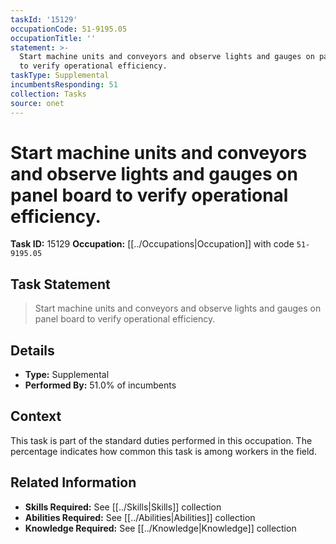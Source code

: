 ```yaml
---
taskId: '15129'
occupationCode: 51-9195.05
occupationTitle: ''
statement: >-
  Start machine units and conveyors and observe lights and gauges on panel board
  to verify operational efficiency.
taskType: Supplemental
incumbentsResponding: 51
collection: Tasks
source: onet
---
```

# Start machine units and conveyors and observe lights and gauges on panel board to verify operational efficiency.

**Task ID:** 15129
**Occupation:** [[../Occupations|Occupation]] with code `51-9195.05`

## Task Statement

> Start machine units and conveyors and observe lights and gauges on panel board to verify operational efficiency.

## Details

- **Type:** Supplemental
- **Performed By:** 51.0% of incumbents

## Context

This task is part of the standard duties performed in this occupation. The percentage indicates how common this task is among workers in the field.

## Related Information

- **Skills Required:** See [[../Skills|Skills]] collection
- **Abilities Required:** See [[../Abilities|Abilities]] collection
- **Knowledge Required:** See [[../Knowledge|Knowledge]] collection
